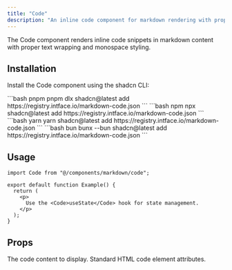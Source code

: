 ```yaml
---
title: "Code"
description: "An inline code component for markdown rendering with proper text wrapping and styling."
---
```


The Code component renders inline code snippets in markdown content with proper text wrapping and monospace styling.

## Installation

Install the Code component using the shadcn CLI:

<CodeGroup>
  ```bash pnpm 
  pnpm dlx shadcn@latest add https://registry.intface.io/markdown-code.json
  ```
  ```bash npm 
  npx shadcn@latest add https://registry.intface.io/markdown-code.json
  ```
  ```bash yarn 
  yarn shadcn@latest add https://registry.intface.io/markdown-code.json
  ```
  ```bash bun 
  bunx --bun shadcn@latest add https://registry.intface.io/markdown-code.json
  ```
</CodeGroup>

## Usage

```tsx
import Code from "@/components/markdown/code";

export default function Example() {
  return (
    <p>
      Use the <Code>useState</Code> hook for state management.
    </p>
  );
}
```

## Props

<ParamField body="children" type="React.ReactNode" required>
  The code content to display.
</ParamField>

<ParamField body="...props" type="React.HTMLAttributes<HTMLElement>">
  Standard HTML code element attributes.
</ParamField>